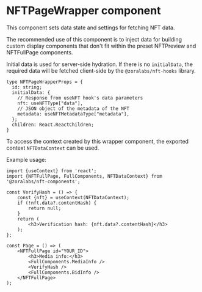 
<Meta title="Renderer/NFTPageWrapper" />

# NFTPageWrapper component

This component sets data state and settings for fetching NFT data.

The recommended use of this component is to inject data for building 
custom display components that don't fit within the preset NFTPreview and NFTFullPage components.

Initial data is used for server-side hydration. If there is no `initialData`, the required data will be fetched client-side by the `@zoralabs/nft-hooks` library.

```tsx
type NFTPageWrapperProps = {
  id: string;
  initialData: {
    // Response from useNFT hook's data parameters
    nft: useNFTType["data"],
    // JSON object of the metadata of the NFT
    metadata: useNFTMetadataType["metadata"],
  };
  children: React.ReactChildren;
}
```

To access the context created by this wrapper component, the exported context `NFTDataContext` can be used.

Example usage:

```tsx
import {useContext} from 'react';
import {NFTFullPage, FullComponents, NFTDataContext} from '@zoralabs/nft-components';

const VerifyHash = () => {
    const {nft} = useContext(NFTDataContext);
    if (!nft.data?.contentHash) {
        return null;
    }
    return (
        <h3>Verification hash: {nft.data?.contentHash}</h3>
    );
};

const Page = () => (
    <NFTFullPage id="YOUR_ID">
        <h3>Media info:</h3>
        <FullComponents.MediaInfo />
        <VerifyHash />
        <FullComponents.BidInfo />
    </NFTFullPage>
);
```